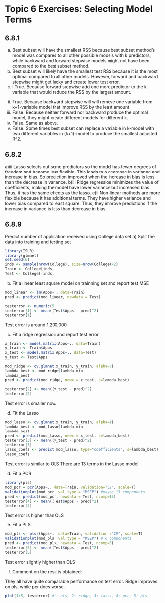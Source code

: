 # Topic 6 Exercises: Selecting Model Terms

## 6.8.1

a) Best subset will have the smallest RSS because best subset method's model was compared to all other possible models with k predictors, while backward and forward stepwise models might not have been compared to the best subset method.
b) Best subset will likely have the smallest test RSS because it is the most optimal compared to all other models. However, forward and backward stepwise might get lucky and create lower test error.
c)
i.True. Because forward stepwise add one more predictor to the k-variable that would reduce the RSS by the largest amount.
ii. True. Because backward stepwise will will remove one variable from k+1-variable model that improve RSS by the least amount
iii. False. Because neither forward nor backward produce the optimal model, they might create different models for different k.
iv. False. Same as above.
v. False. Some times best subset can replace a variable in k-model with two different variables in (k+1)-model to produce the smallest adjusted R^2.

## 6.8.2
a)iii
Lasso selects out some predictors so the model has fewer degrees of freedom and become less flexible. This leads to a decrease in variance and increase in bias. So prediction improved when the increase in bias is less than the decrease in variance.
b)iii
Ridge regression minimizes the value of coefficients, making the model have lower variance but increased bias. Thus, it has the same effects as the lasso.
c)ii
Non-linear motheds are more flexible because it has additional terms. They have higher variance and lower bias compared to least square. Thus, they improve predictions if the increase in variance is less than decrease in bias.

## 6.8.9

Predict number of application received using College data set
a) Split the data into training and testing set

```r
library(ISLR)
library(glmnet)
set.seed(6)
inds <- sample(nrow(College), size=nrow(College)/2)
Train <- College[inds,]
Test <- College[-inds,]
```

b) Fit a linear least square model on trainning set and report test MSE

```r
mod_linear <- lm(Apps~., data=Train)
pred <- predict(mod_linear, newdata = Test)

testerror <- numeric(5)
testerror[1] <- mean((Test$Apps - pred)^2)
testerror[1]
```

Test error is around 1,200,000

c) Fit a ridge regression and report test error
```r
x_train <- model.matrix(Apps~., data=Train)
y_train <- Train$Apps
x_test <- model.matrix(Apps~., data=Test)
y_test <- Test$Apps

mod_ridge <- cv.glmnet(x_train, y_train, alpha=0)
lambda_best <- mod_ridge$lambda.min
lambda_best
pred <- predict(mod_ridge, newx = x_test, s=lambda_best)

testerror[2] <- mean((y_test - pred)^2)
testerror[2]
```

Test error is smaller now.

d) Fit the Lasso
```r
mod_lasso <- cv.glmnet(x_train, y_train, alpha=1)
lambda_best <- mod_lasso$lambda.min
lambda_best
pred <- predict(mod_lasso, newx = x_test, s=lambda_best)
testerror[3] <- mean((y_test - pred)^2)
testerror[3]
lasso_coefs <- predict(mod_lasso, type="coefficients", s=lambda_best)
lasso_coefs
```

Test error is similar to OLS
There are 13 terms in the Lasso model

d) Fit a PCR

```r
library(pls)
mod_pcr = pcr(Apps~., data=Train, validation="CV", scale=T)
validationplot(mod_pcr, val.type = "MSEP") #maybe 15 components
pred <- predict(mod_pcr, newdata = Test, ncomp=15)
testerror[4] <- mean((Test$Apps - pred)^2)
testerror[4]
```

Test error is higher than OLS

e) Fit a PLS

```r
mod_pls <- plsr(Apps~., data=Train, validation ="CV", scale=T)
validationplot(mod_pls, val.type = "MSEP") # 6 components
pred <- predict(mod_pls, newdata = Test, ncomp=6)
testerror[5] <- mean((Test$Apps - pred)^2)
testerror[5]
```

Test error slightly higher than OLS

f) Comment on the results obtained:

They all have quite comparable performance on test error. Ridge improves on ols, while pcr does worse.

```r
plot(1:5, testerror) #1: ols, 2: ridge, 3: lasso, 4: pcr, 5: pls
```